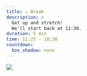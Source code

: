 ```yaml
---
title: ☕ Break
description: >
  Get up and stretch!
  We'll start back at 11:30.
duration: 5 min
time: 11:25 - 10:30
countdown:
  box_shadow: none
---
```


![](slides/img/eva-coffee.png)